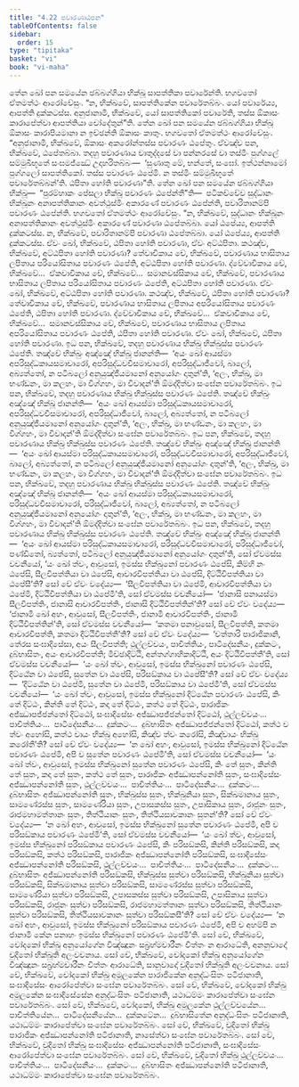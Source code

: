 ```yaml
---
title: "4.22 පවාරණාඨපන"
tableOfContents: false
sidebar:
  order: 15
type: "tipitaka"
basket: "vi"
book: "vi-maha"
---
```



<DynamicBreadcrumb />

<Division number="235" book="vi-maha">

<Paragraph number="1088" book="vi-maha">
තේන ඛෝ පන සමයේන ඡබ්බග්ගියා භික්ඛූ සාපත්තිකා පවාරේන්ති. භගවතෝ ඒතමත්ථං ආරෝචේසුං. “න, භික්ඛවේ, සාපත්තිකේන පවාරේතබ්බං. යෝ පවාරේය්‍ය, ආපත්ති දුක්කටස්ස. අනුජානාමි, භික්ඛවේ, යෝ සාපත්තිකෝ පවාරේති, තස්ස ඕකාසං කාරාපේත්වා ආපත්තියා චෝදේතුන්”ති.
</Paragraph>

<Paragraph number="1089" book="vi-maha">
තේන ඛෝ පන සමයේන ඡබ්බග්ගියා භික්ඛූ ඕකාසං කාරාපියමානා න ඉච්ඡන්ති ඕකාසං කාතුං. භගවතෝ ඒතමත්ථං ආරෝචේසුං. “අනුජානාමි, භික්ඛවේ, ඕකාසං අකරෝන්තස්ස පවාරණං ඨපේතුං. ඒවඤ්ච පන, භික්ඛවේ, ඨපේතබ්බා. තදහු පවාරණාය චාතුද්දසේ වා පන්නරසේ වා තස්මිං පුග්ගලේ සම්මුඛීභූතේ සංඝමජ්ඣේ උදාහරිතබ්බං—  ‘සුණාතු මේ, භන්තේ, සංඝෝ. ඉත්ථන්නාමෝ පුග්ගලෝ සාපත්තිකෝ. තස්ස පවාරණං ඨපේමි. න තස්මිං සම්මුඛීභූතේ පවාරේතබ්බන්’ති. ඨපිතා හෝති පවාරණා”ති.
</Paragraph>

<Paragraph number="1090" book="vi-maha">
තේන ඛෝ පන සමයේන ඡබ්බග්ගියා භික්ඛූ—  “පුරම්හාකං පේසලා භික්ඛූ පවාරණං ඨපේන්තී”ති—  පටිකච්චේව සුද්ධානං භික්ඛූනං අනාපත්තිකානං අවත්ථුස්මිං අකාරණේ පවාරණං ඨපේන්ති, පවාරිතානම්පි පවාරණං ඨපේන්ති. භගවතෝ ඒතමත්ථං ආරෝචේසුං. “න, භික්ඛවේ, සුද්ධානං භික්ඛූනං අනාපත්තිකානං අවත්ථුස්මිං අකාරණේ පවාරණා ඨපේතබ්බා. යෝ ඨපේය්‍ය, ආපත්ති දුක්කටස්ස. න, භික්ඛවේ, පවාරිතානම්පි පවාරණා ඨපේතබ්බා. යෝ ඨපේය්‍ය, ආපත්ති දුක්කටස්ස.
</Paragraph>

</Division>
<Division number="236" book="vi-maha">

<Paragraph number="1091" book="vi-maha">
ඒවං ඛෝ, භික්ඛවේ, ඨපිතා හෝති පවාරණා, ඒවං අට්ඨපිතා. කථඤ්ච, භික්ඛවේ, අට්ඨපිතා හෝති පවාරණා? තේවාචිකාය චේ, භික්ඛවේ, පවාරණාය භාසිතාය ලපිතාය පරියෝසිතාය පවාරණං ඨපේති, අට්ඨපිතා හෝති පවාරණා. ද්වේවාචිකාය චේ, භික්ඛවේ…  ඒකවාචිකාය චේ, භික්ඛවේ…  සමානවස්සිකාය චේ, භික්ඛවේ, පවාරණාය භාසිතාය ලපිතාය පරියෝසිතාය පවාරණං ඨපේති, අට්ඨපිතා හෝති පවාරණා. ඒවං ඛෝ, භික්ඛවේ, අට්ඨපිතා හෝති පවාරණා.
</Paragraph>

<Paragraph number="1092" book="vi-maha">
කථඤ්ච, භික්ඛවේ, ඨපිතා හෝති පවාරණා? තේවාචිකාය චේ, භික්ඛවේ, පවාරණාය භාසිතාය ලපිතාය අපරියෝසිතාය පවාරණං ඨපේති, ඨපිතා හෝති පවාරණා. ද්වේවාචිකාය චේ, භික්ඛවේ…  ඒකවාචිකාය චේ, භික්ඛවේ…  සමානවස්සිකාය චේ, භික්ඛවේ, පවාරණාය භාසිතාය ලපිතාය අපරියෝසිතාය පවාරණං ඨපේති, ඨපිතා හෝති පවාරණා. ඒවං ඛෝ, භික්ඛවේ, ඨපිතා හෝති පවාරණා.
</Paragraph>

</Division>
<Division number="237" book="vi-maha">

<Paragraph number="1093" book="vi-maha">
ඉධ පන, භික්ඛවේ, තදහු පවාරණාය භික්ඛු භික්ඛුස්ස පවාරණං ඨපේති. තඤ්චේ භික්ඛුං අඤ්ඤේ භික්ඛූ ජානන්ති—  ‘අයං ඛෝ ආයස්මා අපරිසුද්ධකායසමාචාරෝ, අපරිසුද්ධවචීසමාචාරෝ, අපරිසුද්ධාජීවෝ, බාලෝ, අබ්‍යත්තෝ, න පටිබලෝ අනුයුඤ්ජීයමානෝ අනුයෝගං දාතුන්’ති, ‘අලං, භික්ඛු, මා භණ්ඩනං, මා කලහං, මා විග්ගහං, මා විවාදන්’ති ඕමද්දිත්වා සංඝේන පවාරේතබ්බං.
</Paragraph>

<Paragraph number="1094" book="vi-maha">
ඉධ පන, භික්ඛවේ, තදහු පවාරණාය භික්ඛු භික්ඛුස්ස පවාරණං ඨපේති. තඤ්චේ භික්ඛුං අඤ්ඤේ භික්ඛූ ජානන්ති—  ‘අයං ඛෝ ආයස්මා පරිසුද්ධකායසමාචාරෝ, අපරිසුද්ධවචීසමාචාරෝ, අපරිසුද්ධාජීවෝ, බාලෝ, අබ්‍යත්තෝ, න පටිබලෝ අනුයුඤ්ජීයමානෝ අනුයෝගං දාතුන්’ති, ‘අලං, භික්ඛු, මා භණ්ඩනං, මා කලහං, මා විග්ගහං, මා විවාදන්’ති ඕමද්දිත්වා සංඝේන පවාරේතබ්බං.
</Paragraph>

<Paragraph number="1095" book="vi-maha">
ඉධ පන, භික්ඛවේ, තදහු පවාරණාය භික්ඛු භික්ඛුස්ස පවාරණං ඨපේති. තඤ්චේ භික්ඛුං අඤ්ඤේ භික්ඛූ ජානන්ති—  ‘අයං ඛෝ ආයස්මා පරිසුද්ධකායසමාචාරෝ, පරිසුද්ධවචීසමාචාරෝ, අපරිසුද්ධාජීවෝ, බාලෝ, අබ්‍යත්තෝ, න පටිබලෝ අනුයුඤ්ජීයමානෝ අනුයෝගං දාතුන්’ති, ‘අලං, භික්ඛු, මා භණ්ඩනං, මා කලහං, මා විග්ගහං, මා විවාදන්’ති ඕමද්දිත්වා සංඝේන පවාරේතබ්බං.
</Paragraph>

<Paragraph number="1096" book="vi-maha">
ඉධ පන, භික්ඛවේ, තදහු පවාරණාය භික්ඛු භික්ඛුස්ස පවාරණං ඨපේති. තඤ්චේ භික්ඛුං අඤ්ඤේ භික්ඛූ ජානන්ති—  ‘අයං ඛෝ ආයස්මා පරිසුද්ධකායසමාචාරෝ, පරිසුද්ධවචීසමාචාරෝ, පරිසුද්ධාජීවෝ, බාලෝ, අබ්‍යත්තෝ, න පටිබලෝ අනුයුඤ්ජීයමානෝ අනුයෝගං දාතුන්’ති, ‘අලං, භික්ඛු, මා භණ්ඩනං, මා කලහං, මා විග්ගහං, මා විවාදන්’ති ඕමද්දිත්වා සංඝේන පවාරේතබ්බං.
</Paragraph>

<Paragraph number="1097" book="vi-maha">
ඉධ පන, භික්ඛවේ, තදහු පවාරණාය භික්ඛු භික්ඛුස්ස පවාරණං ඨපේති. තඤ්චේ භික්ඛුං අඤ්ඤේ භික්ඛූ ජානන්ති—  ‘අයං ඛෝ ආයස්මා පරිසුද්ධකායසමාචාරෝ, පරිසුද්ධවචීසමාචාරෝ, පරිසුද්ධාජීවෝ, පණ්ඩිතෝ, බ්‍යත්තෝ, පටිබලෝ අනුයුඤ්ජීයමානෝ අනුයෝගං දාතුන්’ති, සෝ ඒවමස්ස වචනීයෝ, ‘යං ඛෝ ත්වං, ආවුසෝ, ඉමස්ස භික්ඛුනෝ පවාරණං ඨපේසි, කිම්හි නං ඨපේසි, සීලවිපත්තියා වා ඨපේසි, ආචාරවිපත්තියා වා ඨපේසි, දිට්ඨිවිපත්තියා වා ඨපේසී’ති? සෝ චේ ඒවං වදේය්‍ය—  ‘සීලවිපත්තියා වා ඨපේමි, ආචාරවිපත්තියා වා ඨපේමි, දිට්ඨිවිපත්තියා වා ඨපේමී’ති, සෝ ඒවමස්ස වචනීයෝ—  ‘ජානාසි පනායස්මා සීලවිපත්තිං, ජානාසි ආචාරවිපත්තිං, ජානාසි දිට්ඨිවිපත්තින්’ති? සෝ චේ ඒවං වදේය්‍ය—  ‘ජානාමි ඛෝ අහං, ආවුසෝ, සීලවිපත්තිං, ජානාමි ආචාරවිපත්තිං, ජානාමි දිට්ඨිවිපත්තින්’ති, සෝ ඒවමස්ස වචනීයෝ—  ‘කතමා පනාවුසෝ, සීලවිපත්ති, කතමා ආචාරවිපත්ති, කතමා දිට්ඨිවිපත්තී’ති? සෝ චේ ඒවං වදේය්‍ය—  ‘චත්තාරි පාරාජිකානි, තේරස සංඝාදිසේසා, අයං සීලවිපත්ති; ථුල්ලච්චයං, පාචිත්තියං, පාටිදේසනීයං, දුක්කටං, දුබ්භාසිතං, අයං ආචාරවිපත්ති; මිච්ඡාදිට්ඨි, අන්තග්ගාහිකාදිට්ඨි, අයං දිට්ඨිවිපත්තී’ති, සෝ ඒවමස්ස වචනීයෝ—  ‘යං ඛෝ ත්වං, ආවුසෝ, ඉමස්ස භික්ඛුනෝ පවාරණං ඨපේසි, දිට්ඨේන වා ඨපේසි, සුතේන වා ඨපේසි, පරිසඞ්කාය වා ඨපේසී’ති? සෝ චේ ඒවං වදේය්‍ය—  ‘දිට්ඨේන වා ඨපේමි, සුතේන වා ඨපේමි, පරිසඞ්කාය වා ඨපේමී’ති, සෝ ඒවමස්ස වචනීයෝ—  ‘යං ඛෝ ත්වං, ආවුසෝ, ඉමස්ස භික්ඛුනෝ දිට්ඨේන පවාරණං ඨපේසි, කිං තේ දිට්ඨං, කින්ති තේ දිට්ඨං, කදා තේ දිට්ඨං, කත්ථ තේ දිට්ඨං, පාරාජිකං අජ්ඣාපජ්ජන්තෝ දිට්ඨෝ, සංඝාදිසේසං අජ්ඣාපජ්ජන්තෝ දිට්ඨෝ, ථුල්ලච්චයං…  පාචිත්තියං…  පාටිදේසනීයං…  දුක්කටං…  දුබ්භාසිතං අජ්ඣාපජ්ජන්තෝ දිට්ඨෝ, කත්ථ ච ත්වං අහෝසි, කත්ථ චායං භික්ඛු අහෝසි, කිඤ්ච ත්වං කරෝසි, කිඤ්චායං භික්ඛු කරෝතී’ති? සෝ චේ ඒවං වදේය්‍ය—  ‘න ඛෝ අහං, ආවුසෝ, ඉමස්ස භික්ඛුනෝ දිට්ඨේන පවාරණං ඨපේමි, අපි ච සුතේන පවාරණං ඨපේමී’ති, සෝ ඒවමස්ස වචනීයෝ—  ‘යං ඛෝ ත්වං, ආවුසෝ, ඉමස්ස භික්ඛුනෝ සුතේන පවාරණං ඨපේසි, කිං තේ සුතං, කින්ති තේ සුතං, කදා තේ සුතං, කත්ථ තේ සුතං, පාරාජිකං අජ්ඣාපන්නෝති සුතං, සංඝාදිසේසං අජ්ඣාපන්නෝති සුතං, ථුල්ලච්චයං…  පාචිත්තියං…  පාටිදේසනීයං…  දුක්කටං…  දුබ්භාසිතං අජ්ඣාපන්නෝති සුතං, භික්ඛුස්ස සුතං, භික්ඛුනියා සුතං, සික්ඛමානාය සුතං, සාමණේරස්ස සුතං, සාමණේරියා සුතං, උපාසකස්ස සුතං, උපාසිකාය සුතං, රාජූනං සුතං, රාජමහාමත්තානං සුතං, තිත්ථියානං සුතං, තිත්ථියසාවකානං සුතන්’ති? සෝ චේ ඒවං වදේය්‍ය—  ‘න ඛෝ අහං, ආවුසෝ, ඉමස්ස භික්ඛුනෝ සුතේන පවාරණං ඨපේමි, අපි ච පරිසඞ්කාය පවාරණං ඨපේමී’ති, සෝ ඒවමස්ස වචනීයෝ—  ‘යං ඛෝ ත්වං, ආවුසෝ, ඉමස්ස භික්ඛුනෝ පරිසඞ්කාය පවාරණං ඨපේසි, කිං පරිසඞ්කසි, කින්ති පරිසඞ්කසි, කදා පරිසඞ්කසි, කත්ථ පරිසඞ්කසි, පාරාජිකං අජ්ඣාපන්නෝති පරිසඞ්කසි, සංඝාදිසේසං අජ්ඣාපන්නෝති පරිසඞ්කසි, ථුල්ලච්චයං…  පාචිත්තියං…  පාටිදේසනීයං…  දුක්කටං…  දුබ්භාසිතං අජ්ඣාපන්නෝති පරිසඞ්කසි, භික්ඛුස්ස සුත්වා පරිසඞ්කසි, භික්ඛුනියා සුත්වා පරිසඞ්කසි, සික්ඛමානාය සුත්වා පරිසඞ්කසි, සාමණේරස්ස සුත්වා පරිසඞ්කසි, සාමණේරියා සුත්වා පරිසඞ්කසි, උපාසකස්ස සුත්වා පරිසඞ්කසි, උපාසිකාය සුත්වා පරිසඞ්කසි, රාජූනං සුත්වා පරිසඞ්කසි, රාජමහාමත්තානං සුත්වා පරිසඞ්කසි, තිත්ථියානං සුත්වා පරිසඞ්කසි, තිත්ථියසාවකානං සුත්වා පරිසඞ්කසී’ති? සෝ චේ ඒවං වදේය්‍ය—  ‘න ඛෝ අහං, ආවුසෝ, ඉමස්ස භික්ඛුනෝ පරිසඞ්කාය පවාරණං ඨපේමි, අපි ච අහම්පි න ජානාමි කේන පනාහං ඉමස්ස භික්ඛුනෝ පවාරණං ඨපේමී’ති. සෝ චේ, භික්ඛවේ, චෝදකෝ භික්ඛු අනුයෝගේන විඤ්ඤූනං සබ්‍රහ්මචාරීනං චිත්තං න ආරාධේති, අනනුවාදෝ චුදිතෝ භික්ඛූති අලංවචනාය. සෝ චේ, භික්ඛවේ, චෝදකෝ භික්ඛු අනුයෝගේන විඤ්ඤූනං සබ්‍රහ්මචාරීනං චිත්තං ආරාධේති, සානුවාදෝ චුදිතෝ භික්ඛූති අලංවචනාය. සෝ චේ, භික්ඛවේ, චෝදකෝ භික්ඛු අමූලකේන පාරාජිකේන අනුද්ධංසිතං පටිජානාති, සංඝාදිසේසං ආරෝපේත්වා සංඝේන පවාරේතබ්බං. සෝ චේ, භික්ඛවේ, චෝදකෝ භික්ඛු අමූලකේන සංඝාදිසේසේන අනුද්ධංසිතං පටිජානාති, යථාධම්මං කාරාපේත්වා සංඝේන පවාරේතබ්බං. සෝ චේ, භික්ඛවේ, චෝදකෝ, භික්ඛු අමූලකේන ථුල්ලච්චයේන…  පාචිත්තියේන…  පාටිදේසනීයේන…  දුක්කටේන…  දුබ්භාසිතේන අනුද්ධංසිතං පටිජානාති, යථාධම්මං කාරාපේත්වා සංඝේන පවාරේතබ්බං. සෝ චේ, භික්ඛවේ, චුදිතෝ භික්ඛු පාරාජිකං අජ්ඣාපන්නෝති පටිජානාති, නාසේත්වා සංඝේන පවාරේතබ්බං. සෝ චේ, භික්ඛවේ, චුදිතෝ භික්ඛු සංඝාදිසේසං අජ්ඣාපන්නෝති පටිජානාති, සංඝාදිසේසං ආරෝපේත්වා සංඝේන පවාරේතබ්බං. සෝ චේ, භික්ඛවේ, චුදිතෝ භික්ඛු ථුල්ලච්චයං…  පාචිත්තියං…  පාටිදේසනීයං…  දුක්කටං…  දුබ්භාසිතං අජ්ඣාපන්නෝති පටිජානාති, යථාධම්මං කාරාපේත්වා සංඝේන පවාරේතබ්බං.
</Paragraph>
</Division>